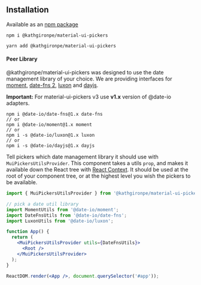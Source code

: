 
<PageMeta
  title="Installation"
  description="Step-by-step guide how to install @kathgironpe/material-ui-pickers"
/>

## Installation

Available as an [npm package](https://www.npmjs.com/package/@kathgironpe/material-ui-pickers)

```
npm i @kathgironpe/material-ui-pickers

yarn add @kathgironpe/material-ui-pickers
```

#### Peer Library

@kathgironpe/material-ui-pickers was designed to use the date management library of your choice.
We are providing interfaces for [moment](https://momentjs.com/), [date-fns 2](https://date-fns.org/), [luxon](https://moment.github.io/luxon/) and [dayjs](https://github.com/iamkun/dayjs).

**Important:** For material-ui-pickers v3 use **v1.x** version of @date-io adapters.

```
npm i @date-io/date-fns@1.x date-fns
// or
npm i @date-io/moment@1.x moment
// or
npm i -s @date-io/luxon@1.x luxon
// or
npm i -s @date-io/dayjs@1.x dayjs
```

Tell pickers which date management library it should use with `MuiPickersUtilsProvider`. This component takes a utils
`prop`, and makes it available down the React tree with [React Context](https://reactjs.org/docs/context.html). It should
be used at the root of your component tree, or at the highest level you wish the pickers to be available.

```jsx
import { MuiPickersUtilsProvider } from '@kathgironpe/material-ui-pickers';

// pick a date util library
import MomentUtils from '@date-io/moment';
import DateFnsUtils from '@date-io/date-fns';
import LuxonUtils from '@date-io/luxon';

function App() {
  return (
    <MuiPickersUtilsProvider utils={DateFnsUtils}>
      <Root />
    </MuiPickersUtilsProvider>
  );
}

ReactDOM.render(<App />, document.querySelector('#app'));
```
